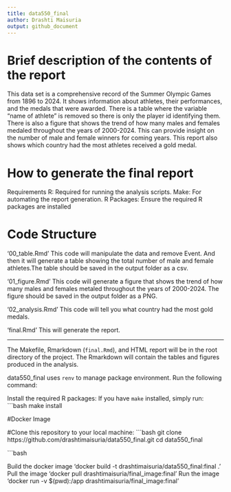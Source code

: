 ```yaml
---
title: data550_final
author: Drashti Maisuria
output: github_document
---
```


# Brief description of the contents of the report
This data set is a comprehensive record of the Summer Olympic Games from 1896
to 2024. It shows information about athletes, their performances, and the medals that
were awarded. There is a table where the variable “name of athlete” is removed 
so there is only the player id identifying them. There is also a figure that 
shows the trend of how many males and females medaled throughout the years of 
2000-2024. This can provide insight on the number of male and female winners 
for coming years. This report also shows which country had the most athletes 
received a gold medal.

# How to generate the final report
Requirements
R: Required for running the analysis scripts.
Make: For automating the report generation.
R Packages: Ensure the required R packages are installed

# Code Structure
'00_table.Rmd'
This code will manipulate the data and remove Event. And then it will generate a 
table showing the total number of male and female athletes.The table should be 
saved in the output folder as a csv.

'01_figure.Rmd'
This code will generate a figure that shows the trend of how many males and 
females metaled throughout the years of 2000-2024. The figure should be saved in 
the output folder as a PNG. 

'02_analysis.Rmd'
This code will tell you what country had the most gold medals. 

'final.Rmd' 
This will generate the report. 

-------------------------------------------------------------------------------

The Makefile, Rmarkdown (`final.Rmd`), and HTML report will be in the root 
directory of the project. The Rmarkdown will contain the tables and figures 
produced in the analysis.

data550_final uses `renv` to manage package environment. Run the following command:

Install the required R packages:
   If you have `make` installed, simply run:
   ```bash
   make install
   
#Docker Image

#Clone this repository to your local machine:
   ```bash
   git clone https://github.com/drashtimaisuria/data550_final.git
   cd data550_final

```bash

Build the docker image 
'docker build -t drashtimaisuria/data550_final:final .'
Pull the image
'docker pull drashtimaisuria/final_image:final'
Run the image
'docker run -v $(pwd):/app drashtimaisuria/final_image:final'











